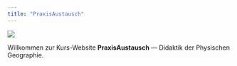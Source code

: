 ```yaml
---
title: "PraxisAustausch"
---
```

<style>
  body {
  background-image: url("");
  background-size: cover;
  background-repeat: no-repeat;
}

</style>



![](images/banner.png)

Willkommen zur Kurs-Website **PraxisAustausch** — Didaktik der Physischen Geographie.



